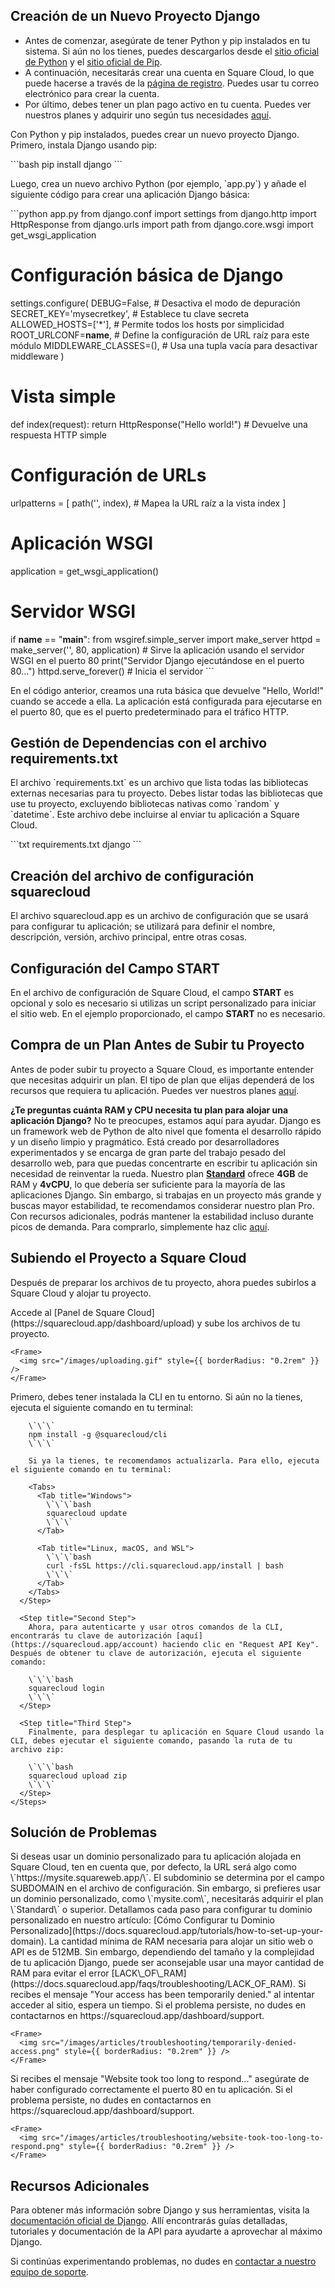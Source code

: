 ## Creación de un Nuevo Proyecto Django

* Antes de comenzar, asegúrate de tener Python y pip instalados en tu sistema. Si aún no los tienes, puedes descargarlos desde el [sitio oficial de Python](https://www.python.org/) y el [sitio oficial de Pip](https://pypi.org/).
* A continuación, necesitarás crear una cuenta en Square Cloud, lo que puede hacerse a través de la [página de registro](https://squarecloud.app/signup). Puedes usar tu correo electrónico para crear la cuenta.
* Por último, debes tener un plan pago activo en tu cuenta. Puedes ver nuestros planes y adquirir uno según tus necesidades [aquí](https://squarecloud.app/plans).

Con Python y pip instalados, puedes crear un nuevo proyecto Django. Primero, instala Django usando pip:

\`\`\`bash
pip install django
\`\`\`

Luego, crea un nuevo archivo Python (por ejemplo, \`app.py\`) y añade el siguiente código para crear una aplicación Django básica:

\`\`\`python app.py
from django.conf import settings
from django.http import HttpResponse
from django.urls import path
from django.core.wsgi import get\_wsgi\_application

# Configuración básica de Django

settings.configure(
DEBUG=False,  # Desactiva el modo de depuración
SECRET\_KEY='mysecretkey',  # Establece tu clave secreta
ALLOWED\_HOSTS=\['\*'],  # Permite todos los hosts por simplicidad
ROOT\_URLCONF=**name**,  # Define la configuración de URL raíz para este módulo
MIDDLEWARE\_CLASSES=(),  # Usa una tupla vacía para desactivar middleware
)

# Vista simple

def index(request):
return HttpResponse("Hello world!")  # Devuelve una respuesta HTTP simple

# Configuración de URLs

urlpatterns = \[
path('', index),  # Mapea la URL raíz a la vista index
]

# Aplicación WSGI

application = get\_wsgi\_application()

# Servidor WSGI

if **name** == "**main**":
from wsgiref.simple\_server import make\_server
httpd = make\_server('', 80, application)  # Sirve la aplicación usando el servidor WSGI en el puerto 80
print("Servidor Django ejecutándose en el puerto 80...")
httpd.serve\_forever()  # Inicia el servidor
\`\`\`

En el código anterior, creamos una ruta básica que devuelve "Hello, World!" cuando se accede a ella. La aplicación está configurada para ejecutarse en el puerto 80, que es el puerto predeterminado para el tráfico HTTP.

## Gestión de Dependencias con el archivo requirements.txt

El archivo \`requirements.txt\` es un archivo que lista todas las bibliotecas externas necesarias para tu proyecto. Debes listar todas las bibliotecas que use tu proyecto, excluyendo bibliotecas nativas como \`random\` y \`datetime\`. Este archivo debe incluirse al enviar tu aplicación a Square Cloud.

\`\`\`txt requirements.txt
django
\`\`\`

## Creación del archivo de configuración squarecloud

<Card title="Learn about: how to make the configuration file for Square Cloud." icon="link" href="https://docs.squarecloud.app/getting-started/config-file">
  El archivo squarecloud.app es un archivo de configuración que se usará para configurar tu aplicación; se utilizará para definir el nombre, descripción, versión, archivo principal, entre otras cosas.
</Card>

## Configuración del Campo START

En el archivo de configuración de Square Cloud, el campo **START** es opcional y solo es necesario si utilizas un script personalizado para iniciar el sitio web. En el ejemplo proporcionado, el campo **START** no es necesario.

## Compra de un Plan Antes de Subir tu Proyecto

Antes de poder subir tu proyecto a Square Cloud, es importante entender que necesitas adquirir un plan. El tipo de plan que elijas dependerá de los recursos que requiera tu aplicación. Puedes ver nuestros planes [aquí](https://squarecloud.app/plans).

<Note>**¿Te preguntas cuánta RAM y CPU necesita tu plan para alojar una aplicación Django?** No te preocupes, estamos aquí para ayudar. Django es un framework web de Python de alto nivel que fomenta el desarrollo rápido y un diseño limpio y pragmático. Está creado por desarrolladores experimentados y se encarga de gran parte del trabajo pesado del desarrollo web, para que puedas concentrarte en escribir tu aplicación sin necesidad de reinventar la rueda. Nuestro plan **[Standard](https://squarecloud.app/pay/standard)** ofrece **4GB** de RAM y **4vCPU**, lo que debería ser suficiente para la mayoría de las aplicaciones Django. Sin embargo, si trabajas en un proyecto más grande y buscas mayor estabilidad, te recomendamos considerar nuestro plan Pro. Con recursos adicionales, podrás mantener la estabilidad incluso durante picos de demanda. Para comprarlo, simplemente haz clic [aquí](https://squarecloud.app/pay/pro).</Note>

## Subiendo el Proyecto a Square Cloud

Después de preparar los archivos de tu proyecto, ahora puedes subirlos a Square Cloud y alojar tu proyecto.

<Tabs>
  <Tab title="Dashboard Upload">
    Accede al [Panel de Square Cloud](https://squarecloud.app/dashboard/upload) y sube los archivos de tu proyecto.

    <Frame>
      <img src="/images/uploading.gif" style={{ borderRadius: "0.2rem" }} />
    </Frame>
  </Tab>

  <Tab title="CLI Upload">
    <Steps>
      <Step title="First Step">
        Primero, debes tener instalada la CLI en tu entorno. Si aún no la tienes, ejecuta el siguiente comando en tu terminal:

        \`\`\`
        npm install -g @squarecloud/cli
        \`\`\`

        Si ya la tienes, te recomendamos actualizarla. Para ello, ejecuta el siguiente comando en tu terminal:

        <Tabs>
          <Tab title="Windows">
            \`\`\`bash
            squarecloud update
            \`\`\`
          </Tab>

          <Tab title="Linux, macOS, and WSL">
            \`\`\`bash
            curl -fsSL https://cli.squarecloud.app/install | bash
            \`\`\`
          </Tab>
        </Tabs>
      </Step>

      <Step title="Second Step">
        Ahora, para autenticarte y usar otros comandos de la CLI, encontrarás tu clave de autorización [aquí](https://squarecloud.app/account) haciendo clic en "Request API Key". Después de obtener tu clave de autorización, ejecuta el siguiente comando:

        \`\`\`bash
        squarecloud login
        \`\`\`
      </Step>

      <Step title="Third Step">
        Finalmente, para desplegar tu aplicación en Square Cloud usando la CLI, debes ejecutar el siguiente comando, pasando la ruta de tu archivo zip:

        \`\`\`bash
        squarecloud upload zip
        \`\`\`
      </Step>
    </Steps>
  </Tab>
</Tabs>

## Solución de Problemas

<AccordionGroup>
  <Accordion title="Custom Domain" icon="globe" iconType="solid">
    Si deseas usar un dominio personalizado para tu aplicación alojada en Square Cloud, ten en cuenta que, por defecto, la URL será algo como \`https://mysite.squareweb.app/\`. El subdominio se determina por el campo SUBDOMAIN en el archivo de configuración. Sin embargo, si prefieres usar un dominio personalizado, como \`mysite.com\`, necesitarás adquirir el plan \`Standard\` o superior. Detallamos cada paso para configurar tu dominio personalizado en nuestro artículo: [Cómo Configurar tu Dominio Personalizado](https://docs.squarecloud.app/tutorials/how-to-set-up-your-domain).
  </Accordion>

  <Accordion title="Minimum RAM Requirements" icon="memory" iconType="solid">
    La cantidad mínima de RAM necesaria para alojar un sitio web o API es de 512MB. Sin embargo, dependiendo del tamaño y la complejidad de tu aplicación Django, puede ser aconsejable usar una mayor cantidad de RAM para evitar el error [LACK\_OF\_RAM](https://docs.squarecloud.app/faqs/troubleshooting/LACK_OF_RAM).
  </Accordion>

  <Accordion title="Temporary Access Denied" icon="ban" iconType="solid">
    Si recibes el mensaje "Your access has been temporarily denied." al intentar acceder al sitio, espera un tiempo. Si el problema persiste, no dudes en contactarnos en https://squarecloud.app/dashboard/support.

    <Frame>
      <img src="/images/articles/troubleshooting/temporarily-denied-access.png" style={{ borderRadius: "0.2rem" }} />
    </Frame>
  </Accordion>

  <Accordion title="Website took too long to respond..." icon="clock" iconType="solid">
    Si recibes el mensaje "Website took too long to respond..." asegúrate de haber configurado correctamente el puerto 80 en tu aplicación. Si el problema persiste, no dudes en contactarnos en https://squarecloud.app/dashboard/support.

    <Frame>
      <img src="/images/articles/troubleshooting/website-took-too-long-to-respond.png" style={{ borderRadius: "0.2rem" }} />
    </Frame>
  </Accordion>
</AccordionGroup>

## Recursos Adicionales

Para obtener más información sobre Django y sus herramientas, visita la [documentación oficial de Django](https://docs.djangoproject.com/en/5.0/). Allí encontrarás guías detalladas, tutoriales y documentación de la API para ayudarte a aprovechar al máximo Django.

Si continúas experimentando problemas, no dudes en [contactar a nuestro equipo de soporte](/company/support).
